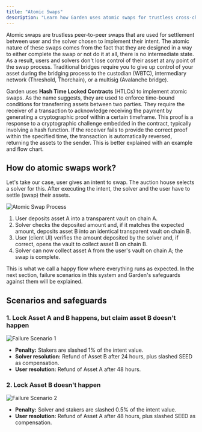 ```yaml
---
title: "Atomic Swaps"
description: "Learn how Garden uses atomic swaps for trustless cross-chain settlements"
---
```


Atomic swaps are trustless peer-to-peer swaps that are used for settlement between user and the solver chosen to implement their intent. The atomic nature of these swaps comes from the fact that they are designed in a way to either complete the swap or not do it at all, there is no intermediate state. As a result, users and solvers don't lose control of their asset at any point of the swap process. Traditional bridges require you to give up control of your asset during the bridging process to the custodian (WBTC), intermediary network (Threshold, Thorchain), or a multisig (Avalanche bridge).

Garden uses **Hash Time Locked Contracts** (HTLCs) to implement atomic swaps. As the name suggests, they are used to enforce time-bound conditions for transferring assets between two parties. They require the receiver of a transaction to acknowledge receiving the payment by generating a cryptographic proof within a certain timeframe. This proof is a response to a cryptographic challenge embedded in the contract, typically involving a hash function. If the receiver fails to provide the correct proof within the specified time, the transaction is automatically reversed, returning the assets to the sender. This is better explained with an example and flow chart.

## How do atomic swaps work?

Let's take our case, user gives an intent to swap. The auction house selects a solver for this. After executing the intent, the solver and the user have to settle (swap) their assets.

<Frame>
  <img src="/home/images/atomic_swap.png" alt="Atomic Swap Process" />
</Frame>

1. User deposits asset A into a transparent vault on chain A.
2. Solver checks the deposited amount and, if it matches the expected amount, deposits asset B into an identical transparent vault on chain B.
3. User (client UI) verifies the amount deposited by the solver and, if correct, opens the vault to collect asset B on chain B.
4. Solver can now collect asset A from the user's vault on chain A; the swap is complete.

This is what we call a happy flow where everything runs as expected. In the next section, failure scenarios in this system and Garden's safeguards against them will be explained.

## Scenarios and safeguards

### 1. Lock Asset A and B happens, but claim asset B doesn't happen

<Frame>
  <img src="/home/images/fail_s1.png" alt="Failure Scenario 1" />
</Frame>

- **Penalty:** Stakers are slashed 1% of the intent value.
- **Solver resolution:** Refund of Asset B after 24 hours, plus slashed SEED as compensation.
- **User resolution:** Refund of Asset A after 48 hours.

### 2. Lock Asset B doesn't happen

<Frame>
  <img src="/home/images/fail_s2.png" alt="Failure Scenario 2" />
</Frame>

- **Penalty:** Solver and stakers are slashed 0.5% of the intent value.
- **User resolution:** Refund of Asset A after 48 hours, plus slashed SEED as compensation. 